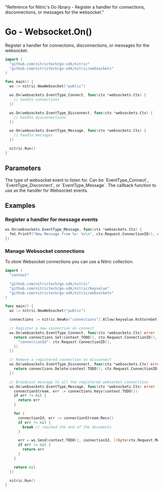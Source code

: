   "Reference for Nitric's Go library - Register a handler for connections, disconnections, or messages for the websocket."

# Go - Websocket.On()

Register a handler for connections, disconnections, or messages for the websocket.

```go
import (
  "github.com/nitrictech/go-sdk/nitric"
  "github.com/nitrictech/go-sdk/nitric/websockets"
)

func main() {
  ws := nitric.NewWebsocket("public")

  ws.On(websockets.EventType_Connect, func(ctx *websockets.Ctx) {
    // handle connections
  })

  ws.On(websockets.EventType_Disconnect, func(ctx *websockets.Ctx) {
    // handle disconnections
  })

  ws.On(websockets.EventType_Message, func(ctx *websockets.Ctx) {
    // handle messages
  })

  nitric.Run()
}
```

## Parameters

<Properties>
  <Property name="eventType" required type="WebsocketEventType">
    The type of websocket event to listen for. Can be `EventType_Connect`,
    `EventType_Disconnect`, or `EventType_Message`.
  </Property>
  <Property name="handler" required type="interface{}">
    The callback function to use as the handler for Websocket events.
  </Property>
</Properties>

## Examples

### Register a handler for message events

```go
ws.On(websockets.EventType_Message, func(ctx *websockets.Ctx) {
  fmt.Printf("New Message from %s: %s\n", ctx.Request.ConnectionID(), ctx.Request.Message())
})
```

### Manage Websocket connections

To store Websocket connections you can use a Nitric collection.

```go
import (
  "context"

  "github.com/nitrictech/go-sdk/nitric"
  "github.com/nitrictech/go-sdk/nitric/keyvalue"
  "github.com/nitrictech/go-sdk/nitric/websockets"
)

func main() {
  ws := nitric.NewWebsocket("public")

  connections := nitric.NewKv("connections").Allow(keyvalue.KvStoreGet, keyvalue.KvStoreSet, keyvalue.KvStoreDelete)

  // Register a new connection on connect
  ws.On(websockets.EventType_Connect, func(ctx *websockets.Ctx) error {
    return connections.Set(context.TODO(), ctx.Request.ConnectionID(), map[string]interface{}{
      "connectionId": ctx.Request.ConnectionID(),
    })
  })

  // Remove a registered connection on disconnect
  ws.On(websockets.EventType_Disconnect, func(ctx *websockets.Ctx) error {
    return connections.Delete(context.TODO(), ctx.Request.ConnectionID())
  })

  // Broadcast message to all the registered websocket connections
  ws.On(websockets.EventType_Message, func(ctx *websockets.Ctx) error {
    connectionStream, err := connections.Keys(context.TODO())
    if err != nil {
      return err
    }

    for {
      connectionId, err := connectionStream.Recv()
      if err != nil {
        break // reached the end of the documents
      }

      err = ws.Send(context.TODO(), connectionId, []byte(ctx.Request.Message()))
      if err != nil {
        return err
      }
    }

    return nil
  })

  nitric.Run()
}
```
